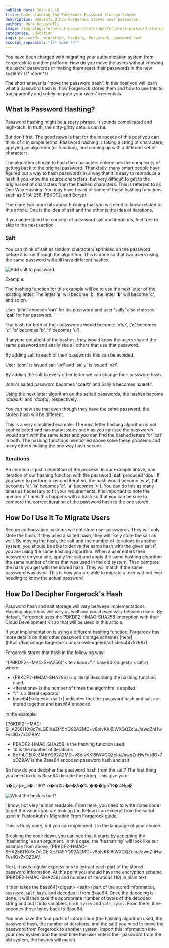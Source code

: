 ```yaml
---
publish_date: 2024-02-15
title: Understanding the Forgerock Password Storage Scheme
description: Understand how Forgerock stores user passwords.
authors: Mark Robustelli
image: /img/blogs/forgerock-password-storage/forgerock-password-storage.png
categories: Education
tags: passwords, migration, hashing, Forgerock, password hash
excerpt_separator: "{/* more */}"
---
```


You have been charged with migrating your authentication system from Forgerock to another platform. How do you move the users without knowing the users' passwords or making them reset their passwords in the new system?
{/* more */}

The short answer is "move the password hash". In this post you will learn what a password hash is, how Forgerock stores them and how to use this to transparently and safely migrate your users' credentials.

## What Is Password Hashing?

Password hashing might be a scary phrase. It sounds complicated and high-tech. In truth, the nitty-gritty details can be. 

But don't fret. The good news is that for the purposes of this post you can think of it in simple terms. Password hashing is taking a string of characters, applying an algorithm (or function), and coming up with a different set of characters. 

The algorithm chosen to hash the characters determines the complexity of getting back to the original password. Thankfully, many smart people have figured out a way to hash passwords in a way that it is easy to reproduce a hash if you know the source characters, but very difficult to get to the original set of characters from the hashed characters. This is referred to as One Way Hashing. You may have heard of some of these hashing functions such as SHA-256, PBKDF2, and Bcrypt.

There are two more bits about hashing that you will need to know related to this article. One is the idea of salt and the other is the idea of iterations.

<Aside type="note">
If you understand the concept of password salt and iterations, feel free to skip to the next section.
</Aside>

### Salt

You can think of salt as random characters sprinkled on the password before it is run through the algorithm. This is done so that two users using the same password will still have different hashes.

![Add salt to password.](/img/blogs/forgerock-password-storage/password-salt.jpg)

Example:

The hashing function for this example will be to use the next letter of the existing letter. The letter '**a**' will become 'b', the letter '**b**' will become 'c', and so on.

User 'john' chooses '**cat**' for his password and user 'sally' also chooses '**cat**' for her password.

The hash for both of their passwords would become: '*dbu*', ('**c**' becomes '*d*', '**a**' becomes '*b*', '**t**' becomes '*u*').

If anyone got ahold of the hashes, they would know the users shared the same password and easily see all others that use that password.

By adding salt to each of their passwords this can be avoided.

User 'john' is issued salt '*orj*' and 'sally' is issued '*nei*'.

By adding the salt to every other letter we can change their password hash.

John's salted password becomes '**c***o***a***r***t***j*' and Sally's becomes '**c***n***a***e***t***i*'.

Using the next letter algorithm on the salted passwords, the hashes become '*dpbsuk*' and '*dobfuj*', respectively.

You can now see that even though they have the same password, the stored hash will be different.

This is a very simplified example. The next letter hashing algorithm is not sophisticated and has many issues such as you can see the passwords would start with the same letter and you can find the hashed letters for 'cat' in both. The hashing functions mentioned above solve these problems and many others making the one way hash secure.

### Iterations

An iteration is just a repetition of the process. In our example above, one iteration of our hashing function with the password '**cat**' produced '*dbu*'. If you were to perform a second iteration, the hash would become '*ecv*', ('**d**' becomes '*e*', '**b**' becomes '*c*', '**u**' becomes '*v*'). You can do this as many times as necessary to fit your requirements. It is important to note the number of times this happens with a hash so that you can be sure to compare the correct iteration of the password hash to the one stored.

## How Do I Use It To Migrate Users

Secure authorization systems will not store user passwords. They will only store the hash. If they used a salted hash, they will likely store the salt as well. By moving the hash, the salt and the number of iterations to another system, you should be able to derive the same hash with the given salt if you are using the same hashing algorithm. When a user enters their password on your site, apply the salt and apply the same hashing algorithm the same number of times that was used in the old system. Then compare the hash you get with the stored hash. They will match if the same password was used. This is how you are able to migrate a user without ever needing to know the actual password. 

## How Do I Decipher Forgerock's Hash

Password hash and salt storage will vary between implementations. Hashing algorithms will vary as well and could even vary between users. By default, Forgerock uses the PBKDF2-HMAC-SHA256 encryption with their Cloud Development Kit so that will be used in this article.

<Aside type="note">
If your implementation is using a different hashing function, Forgerock has more details on their other password storage schemes [here](https://backstage.forgerock.com/knowledge/kb/article/a44757687).
</Aside>

Forgerock stores that hash in the following way: 

"&#123;PBKDF2-HMAC-SHA256&#125;"&lt;iterations&gt;":" base64(&lt;digest&gt; &lt;salt&gt;) where:

- &#123;PBKDF2-HMAC-SHA256&#125; is a literal describing the hashing function used.
- &lt;iterations&gt; is the number of times the algorithm is applied
- ":" is a literal separator
- base64(&lt;digest&gt; &lt;salt&gt;) indicates that the password hash and salt are stored together and base64 encoded

In the example:

&#123;PBKDF2-HMAC-SHA256&#125;10:8c7nLGEIXeZf45YQ92A2MD+v8olvKKl6iWXGQZoluJ/awqZnHwFvslIOx7xOZ9AV
  
  - PBKDF2-HMAC-SHA256 is the hashing function used
  - 10 is the number of iterations
  - 8c7nLGEIXeZf45YQ92A2MD+v8olvKKl6iWXGQZoluJ/awqZnHwFvslIOx7xOZ9AV is the Base64 encoded password hash and salt

So how do you decipher the password hash from the salt? The first thing you need to do is Base64 decode the string. This give you:

 ñ�￹ç,a￹]æ_ã�￹÷`60?¯ò�￹o(©z�￹e�￹A�￹%¸�￹�￹�￹¦g￹o²R￹�￹¼Ng�

 ![What the heck is that?](/img/blogs/forgerock-password-storage/what-the-heck.jpg)
 
 I know, not very human readable. From here, you need to write some code to get the values you are looking for. Below is an excerpt from the script used in FusionAuth's [Migration From Forgerock](/docs/lifecycle/migrate-users/bulk/forgerock) guide.

<RemoteCode url="https://raw.githubusercontent.com/FusionAuth/fusionauth-import-scripts/master/forgerock/import.rb" lang="ruby" tags="ForgerockPasswordHash" />

This is Ruby code, but you can implement it in the language of your choice. 

Breaking the code down, you can see that it starts by accepting the 'hashstring' as an argument. In this case, the 'hashstring' will look like our example from above, &#123;PBKDF2-HMAC-SHA256&#125;10:8c7nLGEIXeZf45YQ92A2MD+v8olvKKl6iWXGQZoluJ/awqZnHwFvslIOx7xOZ9AV. 

Next, it uses regular expressions to extract each part of the stored password information. At this point you should have the encryption scheme (PBKDF2-HMAC-SHA256) and number of iterations (10) in plain text. 

It then takes the base64(&lt;digest&gt; &lt;salt&gt;) part of the stored information, `password_salt_hash`, and decodes it from Base64. Once the decoding is done, it will then take the appropriate number of bytes of the decoded string and put it into variables, `hash_bytes` and `salt_bytes`. From there, it re-encodes those bytes back to Base64.

You now have the four parts of information (the hashing algorithm used, the password hash, the number of iterations, and the salt) you need to move the password from Forgerock to another system. Import this information into your new system and the next time the user enters their password from the old system, the hashes will match.


